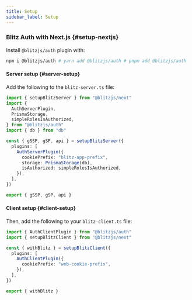 ```yaml
---
title: Setup
sidebar_label: Setup
---
```


### Blitz Auth with Next.js {#setup-nextjs}

Install `@blitzjs/auth` plugin with:

```bash
npm i @blitzjs/auth # yarn add @blitzjs/auth # pnpm add @blitzjs/auth
```

#### Server setup {#server-setup}

Add the following to the `blitz-server.ts` file:

```typescript
import { setupBlitzServer } from "@blitzjs/next"
import {
  AuthServerPlugin,
  PrismaStorage,
  simpleRolesIsAuthorized,
} from "@blitzjs/auth"
import { db } from "db"

const { gSSP, gSP, api } = setupBlitzServer({
  plugins: [
    AuthServerPlugin({
      cookiePrefix: "blitz-app-prefix",
      storage: PrismaStorage(db),
      isAuthorized: simpleRolesIsAuthorized,
    }),
  ],
})

export { gSSP, gSP, api }
```

#### Client setup {#client-setup}

Then, add the following to your `blitz-client.ts` file:

```typescript
import { AuthClientPlugin } from "@blitzjs/auth"
import { setupBlitzClient } from "@blitzjs/next"

const { withBlitz } = setupBlitzClient({
  plugins: [
    AuthClientPlugin({
      cookiePrefix: "web-cookie-prefix",
    }),
  ],
})

export { withBlitz }
```
